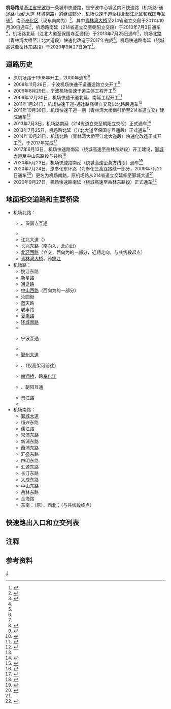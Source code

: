 {{Infobox China Road
|中文道路名称=机场路
|道路名称拼音=JICHANG LU
|路牌类型=Ningbo
|路牌中文间距=18px
|道路方向=NS
|图片=File:Elevated road of Airport Viaduct, Ningbo.JPG
|图片说明=机场路中山路匝道附近
|道路属性=城市快速路
|道路总长度=10.3
|车速限制=80
|行车线数量=高架6车道<br/>辅路6车道
|所在地区=[[宁波市|宁波市]][[江北区_(宁波市)|江北区]]、[[海曙区|海曙区]]、[[奉化区|奉化区]]
|起点={{China Expwy Name|G1504}}、{{China Expwy Name|G9211}}保国寺互通
|终点={{中国国道名|228}}（原{{中国省道名|214|P=浙江}}）、{{中国省道名|214|P=浙江}}
|道路动工日期=1998年（原机场路）<br/>2008年11月26日（机场快速干道通途路立交）<br/>2009年8月29日（机场快速干道主体）<br/>2009年12月30日（机场快速干道北延、南延）<br/>2017年6月13日（机场路南延绕城高速至岳林东路段）
|通车日期=2000年（原机场路）<br/>2011年10月31日（机场快速干道青林湾大桥至214省道立交段）<br/>2013年7月3日（214省道立交至朝阳互通段）<br/>2013年7月25日（江北大道至保国寺互通段）<br/>2020年9月27日（机场快速路南延绕城高速至岳林东路段）
}}
'''机场路'''是[[浙江省|浙江省]][[宁波市|宁波市]]一条城市快速路，是宁波中心城区内环快速路（机场路-通途路-世纪大道-环城南路）的组成部分，机场快速干道全线北起[[江北区_(宁波市)|江北区]]{{China Expwy Name|G1504}}和{{China Expwy Name|G9211}}保国寺互通<ref name="plan-report">{{cite web|url=http://daily.cnnb.com.cn/dnsb/html/2009-07/28/content_105571.htm|title=宁波机场快速干道下月全线开建|publisher=东南商报|date=2009-07-28|accessdate=2010-11-09|archive-date=2020-09-24|archive-url=https://web.archive.org/web/20200924060258/http://daily.cnnb.com.cn/dnsb/html/2009-07/28/content_105571.htm|dead-url=no}}</ref>，南至[[奉化区|奉化区]]{{中国省道名|214|P=浙江}}（现东南向为{{中国国道名|228}}）<ref name="更名">{{Cite web|title=注意！宁波这两条路要有新名字了 今后千万别走错-新闻中心-中国宁波网|url=http://news.cnnb.com.cn/system/2020/07/24/030173348.shtml|accessdate=2020-09-24|work=news.cnnb.com.cn|archive-date=2020-07-27|archive-url=https://web.archive.org/web/20200727211244/http://news.cnnb.com.cn/system/2020/07/24/030173348.shtml|dead-url=no}}</ref>，其中[[青林湾大桥|青林湾大桥]]至214省道{{Notetag|name=省道|原34省道，系[[浙江省道|浙江省道]]系统旧编号，但原旧编号依旧照常使用}}立交段于2011年10月30日通车<ref name="first-phase-finish">{{cite web|url=http://news.cnnb.com.cn/system/2011/10/31/007128147.shtml|title=宁波市首条城市快速路——机场快速干道建成|publisher=东南商报|date=2011-10-31|accessdate=2011-10-31|archive-date=2020-09-24|archive-url=https://web.archive.org/web/20200924070858/http://news.cnnb.com.cn/system/2011/10/31/007128147.shtml|dead-url=no}}</ref>，机场路南延（214省道{{Notetag|name=省道}}立交至朝阳立交段）于2013年7月3日通车<ref name="南延通车"/>，机场路北延（江北大道至保国寺互通段）于2013年7月25日通车<ref name="北延通车"/>，机场北路（青林湾大桥至江北大道段）快速化改造于2017年完成<ref name="快速化改造"/>，机场快速路南延（绕城高速至岳林东路段）于2020年9月27日通车<ref name="机场路南延奉化"/>。
== 道路历史 ==
*原机场路于1998年开工，2000年通车<ref>{{Cite web|title=中山立交桥１０月前后拆除-中国宁波网-新闻中心|url=http://www.cnnb.com.cn/xinwen/system/2009/08/13/006219490.shtml|accessdate=2020-09-24|work=www.cnnb.com.cn|archive-date=2020-09-24|archive-url=https://web.archive.org/web/20200924051717/http://www.cnnb.com.cn/xinwen/system/2009/08/13/006219490.shtml|dead-url=no}}</ref>
*2008年11月26日，宁波机场快速干道通途路立交开工<ref>{{cite web|url=http://news.cnool.net/0-1-20/41957.html|title=宁波第一条高架路：机场快速路开建，将连接南站枢纽|date=2008-11-28|accessdate=2010-11-09|deadurl=yes|archiveurl=https://web.archive.org/web/20081201062327/http://news.cnool.net/0-1-20/41957.html|archivedate=2008-12-01}}</ref>
*2009年8月29日，宁波机场快速干道主体工程开工<ref>{{cite web|url=http://news.163.com/09/0829/09/5HSFBPLG0001124J.html|title=机场快速干道主体工程开工建设|date=2009-08-29|accessdate=2010-11-09|archive-date=2020-10-07|archive-url=https://web.archive.org/web/20201007083251/https://news.163.com/09/0829/09/5HSFBPLG0001124J.html|dead-url=no}}</ref>
*2009年12月30日，机场快速干道北延、南延工程开工<ref>{{Cite web|title=明年百大项目启幕 总投资将达2800亿-冲击时间,项目,项目开工,创新服务,重点工程,天湖风景区-中国宁波网-新闻中心|url=http://www.cnnb.com.cn/xinwen/system/2009/12/31/006376637.shtml|accessdate=2020-09-24|work=www.cnnb.com.cn|archive-date=2020-09-24|archive-url=https://web.archive.org/web/20200924061910/http://www.cnnb.com.cn/xinwen/system/2009/12/31/006376637.shtml|dead-url=no}}</ref>
*2011年1月24日，机场快速干道-[[通途路|通途路]]高架立交及以北路段通车<ref>{{cite web|url=http://news.cnnb.com.cn/system/2011/01/21/006820685.shtml|title=机场路高架和通途路高架24日起部分通车|publisher=中国宁波网|date=2011-01-21|accessdate=2011-01-24|archive-date=2020-09-24|archive-url=https://web.archive.org/web/20200924070854/http://news.cnnb.com.cn/system/2011/01/21/006820685.shtml|dead-url=no}}</ref>
*2011年10月30日，机场快速干道一期（青林湾大桥南引桥至214省道{{Notetag|name=省道}}立交）建成通车<ref name="first-phase-finish" />
*2013年7月3日，机场路南延（214省道{{Notetag|name=省道}}立交至朝阳立交段）正式通车<ref name="南延通车">{{Cite web|title=机场路南延高架主线通车 去奉化宁海再添一条捷径-机场路,连接线,奉化-中国宁波网-新闻中心|url=http://www.cnnb.com.cn/xinwen/system/2013/07/03/007770441.shtml|accessdate=2020-09-24|work=www.cnnb.com.cn|archive-date=2020-09-24|archive-url=https://web.archive.org/web/20200924054650/http://www.cnnb.com.cn/xinwen/system/2013/07/03/007770441.shtml|dead-url=no}}</ref>
*2013年7月25日，机场路北延（江北大道至保国寺互通段）正式通车<ref name="北延通车">{{Cite web|title=机场快速干道：我市首条城市快速路-新闻中心-中国宁波网|url=http://news.cnnb.com.cn/system/2019/10/14/030092523.shtml|accessdate=2020-09-24|work=news.cnnb.com.cn|archive-date=2020-09-24|archive-url=https://web.archive.org/web/20200924054410/http://news.cnnb.com.cn/system/2019/10/14/030092523.shtml|dead-url=no}}</ref>
*2014年10月21日，机场北路（青林湾大桥至江北大道段）快速化改造正式开工<ref>{{Cite web|title=青林湾大桥至江北大道段快速路改造开工-大桥,江北,大道,道段,改造-中国宁波网-新闻中心|url=http://www.cnnb.com.cn/xinwen/system/2014/10/22/008186978.shtml|accessdate=2020-09-24|work=www.cnnb.com.cn|archive-date=2020-09-24|archive-url=https://web.archive.org/web/20200924063247/http://www.cnnb.com.cn/xinwen/system/2014/10/22/008186978.shtml|dead-url=no}}</ref>，于2017年完成<ref name="快速化改造">{{Cite web|title=让城市既有"里子"又有"面子" 宁波"海绵"试点咋样了？-新闻中心-中国宁波网|url=http://www.cnnb.com.cn/xinwen/system/2017/07/21/008659826.shtml|accessdate=2020-09-24|work=www.cnnb.com.cn|archive-date=2020-09-24|archive-url=https://web.archive.org/web/20200924063954/http://www.cnnb.com.cn/xinwen/system/2017/07/21/008659826.shtml|dead-url=no}}</ref>
*2017年6月13日，机场快速路南延（绕城高速至岳林东路段）开工建设，[[鄞城大道|鄞城大道]]{{Notetag|又名明州大道}}至中山东路段与{{NingboRT Sign|3}}共构<ref name="fh-sec-start">{{cite web|url=http://nb.zjol.com.cn/system/2017/06/13/021534287.shtml|title=二层跑城铁三层跑汽车宁波至奉化快速路开建|publisher=浙江在线|date=2017-06-13|accessdate=2017-06-15|archive-url=https://web.archive.org/web/20170905030812/http://nb.zjol.com.cn/system/2017/06/13/021534287.shtml|archive-date=2017-09-05|dead-url=no}}</ref>
*2020年5月23日，机场快速路南延（绕城高速至莫方线段）通车<ref>{{Cite web|title=机场快速路南延工程迎重大进展！这段路明起将改道-新闻中心-中国宁波网|url=http://news.cnnb.com.cn/system/2020/05/22/030155067.shtml|accessdate=2020-09-26|work=news.cnnb.com.cn|archive-date=2020-11-28|archive-url=https://web.archive.org/web/20201128223524/http://news.cnnb.com.cn/system/2020/05/22/030155067.shtml|dead-url=no}}</ref>
*2020年7月24日，原奉化东环路（为奉化三高{{Notetag|“三高”指{{China Expwy Name|G15}}、{{China Expwy Name|G1504}}、{{China Expwy Name|G1512}}三条高速公路}}连接线一部分，2009年7月21日通车<ref>{{Cite web|title=奉化三高连接线开始收费 一类车10元/车次--中国宁波网-新闻中心|url=http://www.cnnb.com.cn/xinwen/system/2010/07/27/006614792.shtml|accessdate=2020-09-24|work=www.cnnb.com.cn|archive-date=2020-09-24|archive-url=https://web.archive.org/web/20200924071413/http://www.cnnb.com.cn/xinwen/system/2010/07/27/006614792.shtml|dead-url=no}}</ref>）更名为机场南路，原机场路从214省道{{Notetag|name=省道}}立交延伸至鄞城大道<ref name="更名"/>
*2020年9月27日，机场快速路南延（绕城高速至岳林东路段）正式通车<ref name="机场路南延奉化">{{Cite web|title=3号线鄞奉段、机场快速路南延南段、三官堂大桥9月27日开通-新闻中心-中国宁波网|url=http://news.cnnb.com.cn/system/2020/09/26/030191784.shtml|accessdate=2020-09-26|work=news.cnnb.com.cn|archive-date=2020-09-26|archive-url=https://web.archive.org/web/20200926044114/http://news.cnnb.com.cn/system/2020/09/26/030191784.shtml|dead-url=no}}</ref>

== 地面相交道路和主要桥梁 ==
*机场北路：
**{{China Expwy Name|G1504}}、{{China Expwy Name|G9211}}保国寺互通
**{{中国县道名|609|荣吉西路}}
**江北大道（{{中国省道名|319|P=浙江}}）
**长兴东路（南向入，北向出）
**[[北外环路_(宁波)|北环西路]]（立交，西向为{{中国国道名|228}}的一部分，近期走向，与{{中国国道名|228}}共线段起点）
**[[青林湾大桥|青林湾大桥]]，跨[[姚江|姚江]]
*机场路：
**姚江东路
**新星路
**[[通途路|通途路]]
**[[中山路_(宁波)|中山西路]]（西向为{{中国省道名|318|P=浙江}}的一部分）
**沁园街
**蓝天路
**联丰路
**[[永达路|夏禹路]]
**[[环城南路_(宁波)|环城南路]]
**{{中国县道名|022|启运路}}
**{{中国高速公路名|S5|P=Zhejiang}}宁波互通
**{{中国县道名|014|[[鄞县大道|鄞县大道]]}}
**[[鄞州大道|鄞州大道]]
**{{中国省道名|214|P=浙江}}、{{中国县道名|030|机场路}}（仅高架可前往）
**[[南翔桥|南翔桥]]，跨[[奉化江|奉化江]]
**{{China Expwy Name|G15}}、{{China Expwy Name|G1504}}朝阳互通
**景江路
**{{中国县道名|008|莫方线}}
*机场南路：
**[[鄞城大道|鄞城大道]]
**恒兴东路
**儒江路
**常浦东路
**新浦东路
**葭浦东路
**汇盛东路
**四明东路
**汇源东路
**长汀东路
**大成东路
**中山东路
**岳林东路
**金海路
**东南：{{中国国道名|228}}（原{{中国省道名|214|P=浙江}}）、西北：{{中国省道名|214|P=浙江}}（与{{中国国道名|228}}共线段终点）

==快速路出入口和立交列表==
{{Start expwy exit box}}
{{Expwy exit item|type=M|name=保国寺互通|highway connection={{China Expwy Name|G1504}}<br/>{{China Expwy Name|G9211}}|road connection={{中国县道名|609|荣吉西路}}}}
{{Expwy exit item|type=E|name=江北大道|road connection=江北大道（{{中国省道名|319|P=浙江}}）}}
{{Expwy exit item|type=H|name=北环西路立交|road connection=[[北外环路_(宁波)|北环西路]]（西侧为{{中国国道名|228}}）|comment=从云飞路跨线桥匝道可进入高架路段，其他方向从地面立交经上下匝道可进入高架路段，与{{中国国道名|228}}共线段起点（近期走向）}}
{{Expwy exit item|type=E|name=云飞路|road connection=云飞路}}
{{Expwy exit item|type=QR|name=[[青林湾大桥|青林湾大桥]]}}
{{Expwy exit item|type=E|name=新星路（北）|road connection=新星路}}
{{Expwy exit item|type=E|name=姚江东路（南）|road connection=姚江东路}}
{{Expwy exit item|type=H|name=通途路立交|road connection=[[通途路|通途路]]}}
{{Expwy exit item|type=E|name=中山西路（南）|road connection=[[中山路_(宁波)|中山西路]]（西侧为{{中国省道名|318|P=浙江}}）|comment=中山西路东往西方向亦可进入}}
{{Expwy exit item|type=H|name=夏禹路立交|road connection=[[永达路|夏禹路]]}}
{{Expwy exit item|type=EH|name=环城南路立交|road connection=[[环城南路_(宁波)|环城南路]]|comment=往环城南路地面道路限北向入，南向出}}
{{Expwy exit item|type=E|name=启运路（南）|road connection={{中国县道名|022|启运路}}}}
{{Expwy exit item|type=E|name=宁波互通|highway connection={{China Expwy Name|S5|P=Zhejiang}}}}
{{Expwy exit item|type=E|name=鄞县大道|road connection={{中国县道名|014|[[鄞县大道|鄞县大道]]}}}}
{{Expwy exit item|type=E|name=214省道立交|road connection={{中国省道名|214|P=浙江}}<br/>{{中国县道名|030|机场路}}|comment=可前往[[宁波栎社国际机场|宁波栎社国际机场]]，进出214省道限北向入，南向出}}
{{Expwy exit group|214省道立交至南翔桥为非快速路段，略}}
{{Expwy exit item|type=QR|name=[[南翔桥|南翔桥]]}}
{{Expwy exit item|type=E|name=朝阳互通|highway connection={{China Expwy Name|G15}}<br/>{{China Expwy Name|G1504}}|road connection=高阳路}}
{{Expwy exit item|type=E|name=景江路（北）|road connection=景江路}}
{{Expwy exit item|type=E|name=雁湖路（北）|road connection={{中国县道名|008|莫方线}}}}
{{Expwy exit item|type=EH|name=鄞城大道|road connection=[[鄞城大道|鄞城大道]]|state=L|comment=预留立交，上下匝道限南向入、北向出}}
{{Expwy exit item|type=E|name=恒兴东路（北）|road connection=恒兴东路}}
{{Expwy exit item|type=E|name=儒江路（南）|road connection=儒江路}}
{{Expwy exit item|type=E|name=顺浦东路（北）|road connection=顺浦东路}}
{{Expwy exit item|type=EH|name=四明东路|state=L|road connection=四明东路|comment=预留立交}}
{{Expwy exit item|type=E|name=长汀东路（北）|road connection=长汀东路}}
{{Expwy exit item|type=M|name=岳林东路|road connection=岳林东路|comment=与{{中国国道名|228}}共线段终点}}
{{End expwy exit box}}

== 注释 ==
{{NoteFoot}}
== 参考资料 ==
{{reflist|2}}
{{宁波道路网|width=100%}}
[[Category:宁波道路|J]]